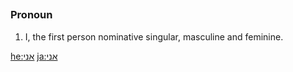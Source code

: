 =={{He}}==
===Pronoun===
# I, the first person nominative singular, masculine and feminine.

[[he:אני]]
[[ja:אני]]